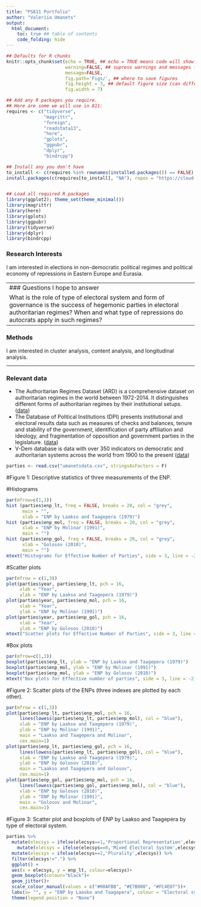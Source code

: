 ```yaml
---
title: "PS811 Portfolio"
author: "Valeriia Umanets"
output:
  html_document: 
    toc: true ## table of contents
    code_folding: hide
---
```

```r
## Defaults for R chunks
knitr::opts_chunk$set(echo = TRUE, ## echo = TRUE means code will show
                      warning=FALSE, ## supress warnings and messages from R
                      message=FALSE,
                      fig.path='Figs/', ## where to save figures
                      fig.height = 3, ## default figure size (can differ in each chunk)
                      fig.width = 7)

## Add any R packages you require. 
## Here are some we will use in 811:
requires <- c("tidyverse",
              "magrittr",
              "foreign",
              "readstata13",
              "here",
              "gplots",
              "ggpubr",
              "dplyr",
              "bindrcpp")

## Install any you don't have
to_install <- c(requires %in% rownames(installed.packages()) == FALSE)
install.packages(c(requires[to_install], "NA"), repos = "https://cloud.r-project.org/" )


## Load all required R packages
library(ggplot2); theme_set(theme_minimal())
library(magrittr)
library(here)
library(gplots)
library(ggpubr)
library(tidyverse)
library(dplyr)
library(bindrcpp)
```

<!-- The above header sets everything up. -->





### Research Interests
I am interested in elections in non-democratic political regimes and political economy of repressions in Eastern Europe and Eurasia. 

---
### Questions I hope to answer
What is the role of type of electoral system and form of governance is the success of hegemonic parties in electoral authoritarian regimes? When and what type of repressions do autocrats apply in such regimes? 
---

### Methods
I am interested in cluster analysis, content analysis, and longitudinal analysis. 

---

### Relevant data
- The Authoritarian Regimes Dataset (ARD) is a comprehensive dataset on authoritarian regimes in the world between 1972-2014. It distinguishes different forms of authoritarian regimes by their institutional setups. ([data](https://sites.google.com/site/authoritarianregimedataset/home)) 
- The Database of Political Institutions (DPI) presents institutional and electoral results data such as measures of checks and balances, tenure and stability of the government, identification of party affiliation and ideology, and fragmentation of opposition and government parties in the legislature. ([data](https://publications.iadb.org/handle/11319/7408))
- V-Dem database is data with over 350 indicators on democratic and authoritarian systems across the world from 1900 to the present ([data](https://www.v-dem.net))

<!-- 
Valeriia,
These datasets look like solid options. They all seem quite large, so your key task will be to select a few variables of interests. 
Try writing a few lines of R code that loads these data from their URL and then uses the select() from dplyr to trim it down to the columns you want. Make sure to include any ID columns. 
If the files are very large, you may want to make a short .R script that loads from the URL, selects the variables you want, and then saves your new, smaller data file in a folder called "data" (make sure to save this script in your 811 folder, commit it, and push it). This portfolio page can then load this smaller data file from that folder using here(data/YourNewDataFile).
Best,
Devin
-->

```r
parties <- read.csv("umanetsdata.csv", stringsAsFactors = F)
```

#Figure 1: Descriptive statistics of three measurements of the ENP.

#Histograms 
``` r



par(mfrow=c(1,3))
hist (parties$enp_lt, freq = FALSE, breaks = 20, col = "grey",
      main = "",
      xlab = "ENP by Laakso and Taagepera (1979)")
hist (parties$enp_mol, freq = FALSE, breaks = 20, col = "grey",
      xlab = "ENP by Molinar (1991)",
      main = "")
hist (parties$enp_gol, freq = FALSE, breaks = 20, col = "grey",
      xlab = "Golosov (2010)",
      main = "")
mtext("Histograms for Effective Number of Parties", side = 3, line = -2, outer = TRUE)
``` 

#Scatter plots
```r
par(mfrow = c(1,3))
plot(parties$year, parties$enp_lt, pch = 16,
     xlab = "Year",
     ylab = "ENP by Laakso and Taagepera (1979)")
plot(parties$year, parties$enp_mol, pch = 16,
     xlab = "Year",
     ylab = "ENP by Molinar (1991)")
plot(parties$year, parties$enp_gol, pch = 16,
     xlab = "Year",
     ylab = "ENP by Golosov (2010)")
mtext("Scatter plots for Effective Number of Parties", side = 3, line = -2, outer = TRUE)
````

#Box plots
```r
par(mfrow=c(1,3))
boxplot(parties$enp_lt, ylab = "ENP by Laakso and Taagepera (1979)")
boxplot(parties$enp_mol, ylab = "ENP by Molinar (1991)")
boxplot(parties$enp_mol, ylab = "ENP by Golosov (2010)")
mtext("Box plots for Effective number of parties", side = 3, line = -2, outer = TRUE)
```

#Figure 2: Scatter plots of the ENPs (three indexes are plotted by each other).
```r

par(mfrow = c(1,3))
plot(parties$enp_lt, parties$enp_mol, pch = 16, 
     lines(lowess(parties$enp_lt, parties$enp_mol), col = "blue"),
     xlab = "ENP by Laakso and Taagepera (1979)",
     ylab = "ENP by Molinar (1991)",
     main = "Laakso and Taagepera and Molinar",
     cex.main=1)
plot(parties$enp_lt, parties$enp_gol, pch = 16,
     lines(lowess(parties$enp_lt, parties$enp_gol), col = "blue"),
     xlab = "ENP by Laakso and Taagepera (1979)",
     ylab = "ENP by Golosov (2010)",
     main = "Laakso and Taagepera and Golosov",
     cex.main=1)
plot(parties$enp_gol, parties$enp_mol, pch = 16,
     lines(lowess(parties$enp_gol, parties$enp_mol), col = "blue"),
     xlab = "ENP by Golosov (2010)",
     ylab = "ENP by Molinar (1991)",
     main = "Golosov and Molinar",
     cex.main=1)
```

#Figure 3: Scatter plot and boxplots of ENP by Laakso and Taagepera by type of electoral system. 
```r
parties %>% 
  mutate(elecsys = ifelse(elecsys==1,'Proportional Representation',elecsys)) %>%
    mutate(elecsys = ifelse(elecsys==0,'Mixed Electoral System',elecsys)) %>%
  mutate(elecsys = ifelse(elecsys==2,'Plurality',elecsys)) %>%
  filter(elecsys!=".") %>% 
  ggplot() + 
  aes(x = elecsys, y = enp_lt, colour=elecsys)+
  geom_boxplot(colour="black")+
  geom_jitter()+
  scale_colour_manual(values = c("#00AFBB", "#E7B800", "#FC4E07"))+
  labs(x= "", y = "ENP by Laasko and Taagapera", colour = "Electoral systems")+
  theme(legend.position = "None")
  
```
